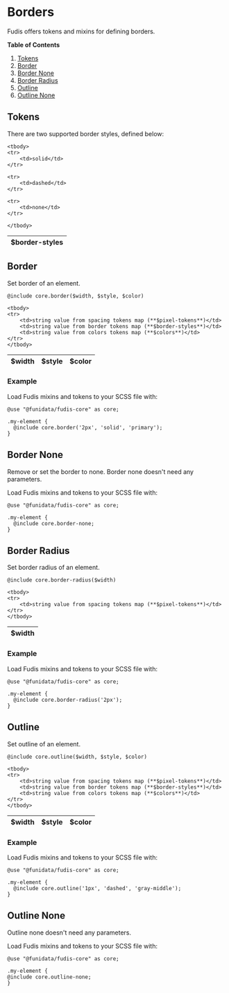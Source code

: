 
<Meta title="Foundations/Borders" />

# Borders

Fudis offers tokens and mixins for defining borders.

**Table of Contents**

1. [Tokens](#tokens)
2. [Border](#border)
3. [Border None](#border-none)
4. [Border Radius](#border-radius)
5. [Outline](#outline)
6. [Outline None](#outline-none)

## Tokens

There are two supported border styles, defined below:

<table>
    <thead>
    <tr>
        <th>$border-styles</th>
    </tr>
    </thead>

    <tbody>
    <tr>
        <td>solid</td>
    </tr>

    <tr>
        <td>dashed</td>
    </tr>

    <tr>
        <td>none</td>
    </tr>

    </tbody>

</table>

## Border

Set border of an element.

```
@include core.border($width, $style, $color)
```

<table>
    <thead>
    <tr>
        <th>$width</th>
        <th>$style</th>
        <th>$color</th>
    </tr>
    </thead>

    <tbody>
    <tr>
        <td>string value from spacing tokens map (**$pixel-tokens**)</td>
        <td>string value from border tokens map (**$border-styles**)</td>
        <td>string value from colors tokens map (**$colors**)</td>
    </tr>
    </tbody>

</table>

### Example

Load Fudis mixins and tokens to your SCSS file with:

```
@use "@funidata/fudis-core" as core;
```

```
.my-element {
  @include core.border('2px', 'solid', 'primary');
}
```

## Border None

Remove or set the border to none. Border none doesn't need any parameters.

Load Fudis mixins and tokens to your SCSS file with:

```
@use "@funidata/fudis-core" as core;
```

```
.my-element {
  @include core.border-none;
}
```

## Border Radius

Set border radius of an element.

```
@include core.border-radius($width)
```

<table>
    <thead>
    <tr>
        <th>$width</th>
    </tr>
    </thead>

    <tbody>
    <tr>
        <td>string value from spacing tokens map (**$pixel-tokens**)</td>
    </tr>
    </tbody>

</table>

### Example

Load Fudis mixins and tokens to your SCSS file with:

```
@use "@funidata/fudis-core" as core;
```

```
.my-element {
  @include core.border-radius('2px');
}
```

## Outline

Set outline of an element.

```
@include core.outline($width, $style, $color)
```

<table>
    <thead>
    <tr>
        <th>$width</th>
        <th>$style</th>
        <th>$color</th>
    </tr>
    </thead>

    <tbody>
    <tr>
        <td>string value from spacing tokens map (**$pixel-tokens**)</td>
        <td>string value from border tokens map (**$border-styles**)</td>
        <td>string value from colors tokens map (**$colors**)</td>
    </tr>
    </tbody>

</table>

### Example

Load Fudis mixins and tokens to your SCSS file with:

```
@use "@funidata/fudis-core" as core;
```

```
.my-element {
  @include core.outline('1px', 'dashed', 'gray-middle');
}
```

## Outline None

Outline none doesn't need any parameters.

Load Fudis mixins and tokens to your SCSS file with:

```
@use "@funidata/fudis-core" as core;
```

```
.my-element {
@include core.outline-none;
}
```
